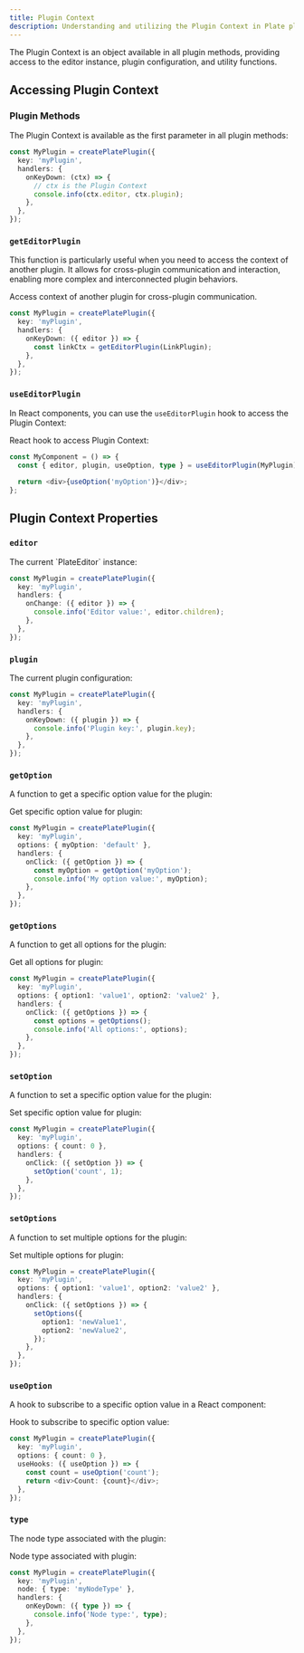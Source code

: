 ```yaml
---
title: Plugin Context
description: Understanding and utilizing the Plugin Context in Plate plugins.
---
```


The Plugin Context is an object available in all plugin methods, providing access to the editor instance, plugin configuration, and utility functions.

## Accessing Plugin Context

### Plugin Methods

The Plugin Context is available as the first parameter in all plugin methods:

```ts
const MyPlugin = createPlatePlugin({
  key: 'myPlugin',
  handlers: {
    onKeyDown: (ctx) => {
      // ctx is the Plugin Context
      console.info(ctx.editor, ctx.plugin);
    },
  },
});
```

### `getEditorPlugin`

This function is particularly useful when you need to access the context of another plugin. It allows for cross-plugin communication and interaction, enabling more complex and interconnected plugin behaviors.

<API name="getEditorPlugin">
Access context of another plugin for cross-plugin communication.

```ts
const MyPlugin = createPlatePlugin({
  key: 'myPlugin',
  handlers: {
    onKeyDown: ({ editor }) => {
      const linkCtx = getEditorPlugin(LinkPlugin);
    },
  },
});
```
</API>

### `useEditorPlugin`

In React components, you can use the `useEditorPlugin` hook to access the Plugin Context:

<API name="useEditorPlugin">
React hook to access Plugin Context:

```ts
const MyComponent = () => {
  const { editor, plugin, useOption, type } = useEditorPlugin(MyPlugin);
  
  return <div>{useOption('myOption')}</div>;
};
```
</API>

## Plugin Context Properties

### `editor`

<API name="editor">
The current `PlateEditor` instance:

```ts
const MyPlugin = createPlatePlugin({
  key: 'myPlugin',
  handlers: {
    onChange: ({ editor }) => {
      console.info('Editor value:', editor.children);
    },
  },
});
```
</API>

### `plugin`

<API name="plugin">
The current plugin configuration:

```ts
const MyPlugin = createPlatePlugin({
  key: 'myPlugin',
  handlers: {
    onKeyDown: ({ plugin }) => {
      console.info('Plugin key:', plugin.key);
    },
  },
});
```
</API>

### `getOption`

A function to get a specific option value for the plugin:

<API name="getOption">
Get specific option value for plugin:

```ts
const MyPlugin = createPlatePlugin({
  key: 'myPlugin',
  options: { myOption: 'default' },
  handlers: {
    onClick: ({ getOption }) => {
      const myOption = getOption('myOption');
      console.info('My option value:', myOption);
    },
  },
});
```
</API>

### `getOptions`

A function to get all options for the plugin:

<API name="getOptions">
Get all options for plugin:

```ts
const MyPlugin = createPlatePlugin({
  key: 'myPlugin',
  options: { option1: 'value1', option2: 'value2' },
  handlers: {
    onClick: ({ getOptions }) => {
      const options = getOptions();
      console.info('All options:', options);
    },
  },
});
```
</API>

### `setOption`

A function to set a specific option value for the plugin:

<API name="setOption">
Set specific option value for plugin:

```ts
const MyPlugin = createPlatePlugin({
  key: 'myPlugin',
  options: { count: 0 },
  handlers: {
    onClick: ({ setOption }) => {
      setOption('count', 1);
    },
  },
});
```
</API>

### `setOptions`

A function to set multiple options for the plugin:

<API name="setOptions">
Set multiple options for plugin:

```ts
const MyPlugin = createPlatePlugin({
  key: 'myPlugin',
  options: { option1: 'value1', option2: 'value2' },
  handlers: {
    onClick: ({ setOptions }) => {
      setOptions({
        option1: 'newValue1',
        option2: 'newValue2',
      });
    },
  },
});
```
</API>

### `useOption`

A hook to subscribe to a specific option value in a React component:

<API name="useOption">
Hook to subscribe to specific option value:

```ts
const MyPlugin = createPlatePlugin({
  key: 'myPlugin',
  options: { count: 0 },
  useHooks: ({ useOption }) => {
    const count = useOption('count');
    return <div>Count: {count}</div>;
  },
});
```
</API>

### `type`

The node type associated with the plugin:

<API name="type">
Node type associated with plugin:

```ts
const MyPlugin = createPlatePlugin({
  key: 'myPlugin',
  node: { type: 'myNodeType' },
  handlers: {
    onKeyDown: ({ type }) => {
      console.info('Node type:', type);
    },
  },
});
```
</API>
